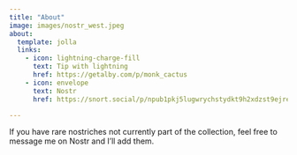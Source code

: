 ```yaml
---
title: "About"
image: images/nostr_west.jpeg
about:
  template: jolla
  links:
    - icon: lightning-charge-fill
      text: Tip with lightning
      href: https://getalby.com/p/monk_cactus
    - icon: envelope
      text: Nostr
      href: https://snort.social/p/npub1pkj5lugwrychstydkt9h2xdzst9ejreemleh3hz69nr85cmegqrs232y4t

---
```


If you have rare nostriches not currently part of the collection, feel free to message me on Nostr and I'll add them. 